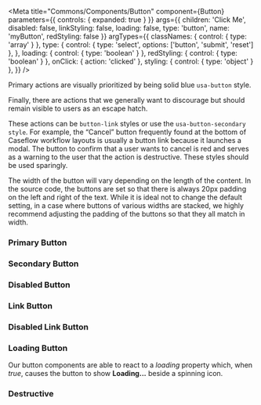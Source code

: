 


<Meta
  title="Commons/Components/Button"
  component={Button}
  parameters={{
    controls: { expanded: true }
  }}
  args={{
    children: 'Click Me',
    disabled: false,
    linkStyling: false,
    loading: false,
    type: 'button',
    name: 'myButton',
    redStyling: false
  }}
  argTypes={{
    classNames: { control: { type: 'array' } },
    type: {
      control: { type: 'select', options: ['button', 'submit', 'reset'] },
    },
    loading: { control: { type: 'boolean' } },
    redStyling: { control: { type: 'boolean' } },
    onClick: { action: 'clicked' },
    styling: { control: { type: 'object' } },
  }}
/>

Primary actions are visually prioritized by being solid blue `usa-button` style.

Finally, there are actions that we generally want to discourage but should remain visible to users as an escape hatch.

These actions can be `button-link` styles or use the `usa-button-secondary style`.
For example, the “Cancel” button frequently found at the bottom of Caseflow workflow layouts
is usually a button link because it launches a modal.
The button to confirm that a user wants to cancel is red and serves as a warning to the user
that the action is destructive. These styles should be used sparingly.

The width of the button will vary depending on the length of the content.
In the source code, the buttons are set so that there is always 20px padding on the left
and right of the text. While it is ideal not to change the default setting, in a case where
buttons of various widths are stacked, we highly recommend adjusting the padding of the buttons
so that they all match in width.

### Primary Button
<Canvas>
  <Story story={ButtonStories.Primary} />
</Canvas>

### Secondary Button
<Canvas>
  <Story story={ButtonStories.Secondary} />
</Canvas>

### Disabled Button
<Canvas>
  <Story story={ButtonStories.Disabled} />
</Canvas>

### Link Button
<Canvas>
  <Story story={ButtonStories.Link} />
</Canvas>

### Disabled Link Button
<Canvas>
  <Story story={ButtonStories.DisabledLink} />
</Canvas>

### Loading Button
Our button components are able to react to a *loading* property which,
when *true*, causes the button to show **Loading...**
beside a spinning icon.

<Canvas>
  <Story story={ButtonStories.Loading} />
</Canvas>

### Destructive

<Canvas>
  <Story story={ButtonStories.Destructive} />
</Canvas>

